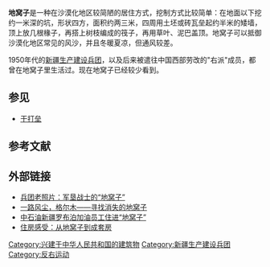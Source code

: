 {{Unreferenced |time=2017-01-26T12:27:05+00:00 }}
'''地窝子'''是一种在沙漠化地区较简陋的居住方式，挖制方式比较简单：在地面以下挖约一米深的坑，形状四方，面积约两三米，四周用土坯或砖瓦垒起约半米的矮墙，顶上放几根椽子，再搭上树枝编成的筏子，再用草叶、泥巴盖顶。地窝子可以抵御沙漠化地区常见的风沙，并且冬暖夏凉，但通风较差。

1950年代的[[新疆生产建设兵团|新疆生产建设兵团]]，以及后来被遣往中国西部劳改的"右派"成员，都曾在地窝子里生活过。现在地窝子已经较少看到。

== 参见 ==
* [[干打垒|干打垒]]

== 参考文献 ==
{{Reflist}}

== 外部链接 ==
* [http://www.tianshannet.com.cn/GB/channel4/782/200506/28/166401.html 兵团老照片：军垦战士的“地窝子”]{{Wayback|url=http://www.tianshannet.com.cn/GB/channel4/782/200506/28/166401.html |date=20070927164451 }}
* [http://news.sina.com.cn/c/2005-11-17/08347461697s.shtml 一路风尘，格尔木——寻找消失的地窝子]{{Wayback|url=http://news.sina.com.cn/c/2005-11-17/08347461697s.shtml |date=20160304120438 }}
* [http://www.jyz.com.cn/zsy/xwzx/200603/35241.html 中石油新疆罗布泊加油员工住进“地窝子”]{{Wayback|url=http://www.jyz.com.cn/zsy/xwzx/200603/35241.html |date=20061218160157 }}
* [https://web.archive.org/web/20060418150337/http://www.cnnb.net.cn/html_news/2755.html 住房感受：从地窝子到成套房]

[[Category:兴建于中华人民共和国的建筑物|Category:兴建于中华人民共和国的建筑物]]
[[Category:新疆生产建设兵团|Category:新疆生产建设兵团]]
[[Category:反右运动|Category:反右运动]]